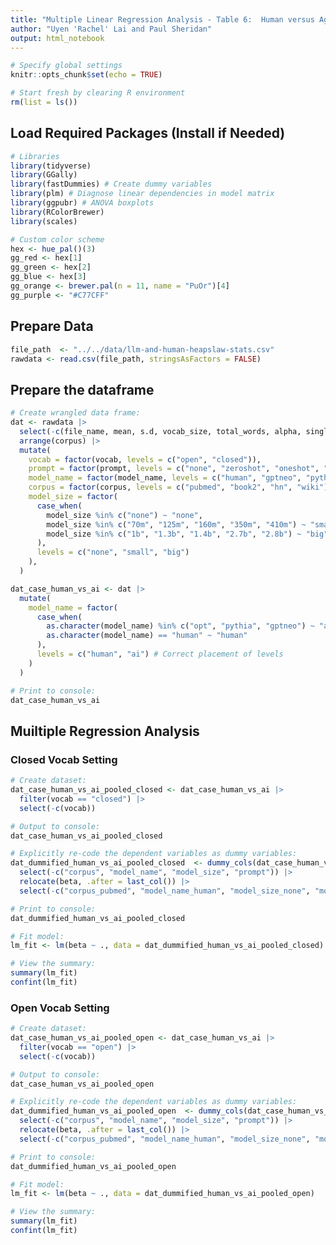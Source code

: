 ```yaml
---
title: "Multiple Linear Regression Analysis - Table 6:  Human versus Aggregated LLMs"
author: "Uyen 'Rachel' Lai and Paul Sheridan"
output: html_notebook
---
```

```r
# Specify global settings
knitr::opts_chunk$set(echo = TRUE)

# Start fresh by clearing R environment
rm(list = ls())
```


## Load Required Packages (Install if Needed)

```r
# Libraries
library(tidyverse)
library(GGally)
library(fastDummies) # Create dummy variables
library(plm) # Diagnose linear dependencies in model matrix
library(ggpubr) # ANOVA boxplots
library(RColorBrewer)
library(scales)

# Custom color scheme
hex <- hue_pal()(3)
gg_red <- hex[1]
gg_green <- hex[2]
gg_blue <- hex[3]
gg_orange <- brewer.pal(n = 11, name = "PuOr")[4]
gg_purple <- "#C77CFF"
```

## Prepare Data

```r
file_path  <- "../../data/llm-and-human-heapslaw-stats.csv"
rawdata <- read.csv(file_path, stringsAsFactors = FALSE)
```

## Prepare the dataframe

```r
# Create wrangled data frame:
dat <- rawdata |>
  select(-c(file_name, mean, s.d, vocab_size, total_words, alpha, singleton_count, r)) |> #Drop
  arrange(corpus) |>
  mutate(
    vocab = factor(vocab, levels = c("open", "closed")),
    prompt = factor(prompt, levels = c("none", "zeroshot", "oneshot", "fewshot")),
    model_name = factor(model_name, levels = c("human", "gptneo", "pythia", "opt")),
    corpus = factor(corpus, levels = c("pubmed", "book2", "hn", "wiki")),
    model_size = factor(
      case_when(
        model_size %in% c("none") ~ "none",
        model_size %in% c("70m", "125m", "160m", "350m", "410m") ~ "small",
        model_size %in% c("1b", "1.3b", "1.4b", "2.7b", "2.8b") ~ "big"
      ),
      levels = c("none", "small", "big")
    ),
  )
```


```r
dat_case_human_vs_ai <- dat |>
  mutate(
    model_name = factor(
      case_when(
        as.character(model_name) %in% c("opt", "pythia", "gptneo") ~ "ai",
        as.character(model_name) == "human" ~ "human"
      ),
      levels = c("human", "ai") # Correct placement of levels
    )
  )

# Print to console:
dat_case_human_vs_ai

```

## Muiltiple Regression Analysis

### Closed Vocab Setting

```r
# Create dataset:
dat_case_human_vs_ai_pooled_closed <- dat_case_human_vs_ai |>
  filter(vocab == "closed") |>
  select(-c(vocab)) 

# Output to console:
dat_case_human_vs_ai_pooled_closed
```

```r
# Explicitly re-code the dependent variables as dummy variables:
dat_dummified_human_vs_ai_pooled_closed  <- dummy_cols(dat_case_human_vs_ai_pooled_closed, select_columns = c("corpus", "model_name", "model_size", "prompt")) |>
  select(-c("corpus", "model_name", "model_size", "prompt")) |>
  relocate(beta, .after = last_col()) |>
  select(-c("corpus_pubmed", "model_name_human", "model_size_none", "model_size_small", "prompt_none", "prompt_zeroshot"))

# Print to console:
dat_dummified_human_vs_ai_pooled_closed
```

```r
# Fit model:
lm_fit <- lm(beta ~ ., data = dat_dummified_human_vs_ai_pooled_closed)

# View the summary:
summary(lm_fit)
confint(lm_fit)
``` 

### Open Vocab Setting

```r
# Create dataset:
dat_case_human_vs_ai_pooled_open <- dat_case_human_vs_ai |>
  filter(vocab == "open") |>
  select(-c(vocab)) 

# Output to console:
dat_case_human_vs_ai_pooled_open
```

```r
# Explicitly re-code the dependent variables as dummy variables:
dat_dummified_human_vs_ai_pooled_open  <- dummy_cols(dat_case_human_vs_ai_pooled_open, select_columns = c("corpus", "model_name", "model_size", "prompt")) |>
  select(-c("corpus", "model_name", "model_size", "prompt")) |>
  relocate(beta, .after = last_col()) |>
  select(-c("corpus_pubmed", "model_name_human", "model_size_none", "model_size_small", "prompt_none", "prompt_zeroshot"))

# Print to console:
dat_dummified_human_vs_ai_pooled_open
```

```r
# Fit model:
lm_fit <- lm(beta ~ ., data = dat_dummified_human_vs_ai_pooled_open)

# View the summary:
summary(lm_fit)
confint(lm_fit)
``` 









